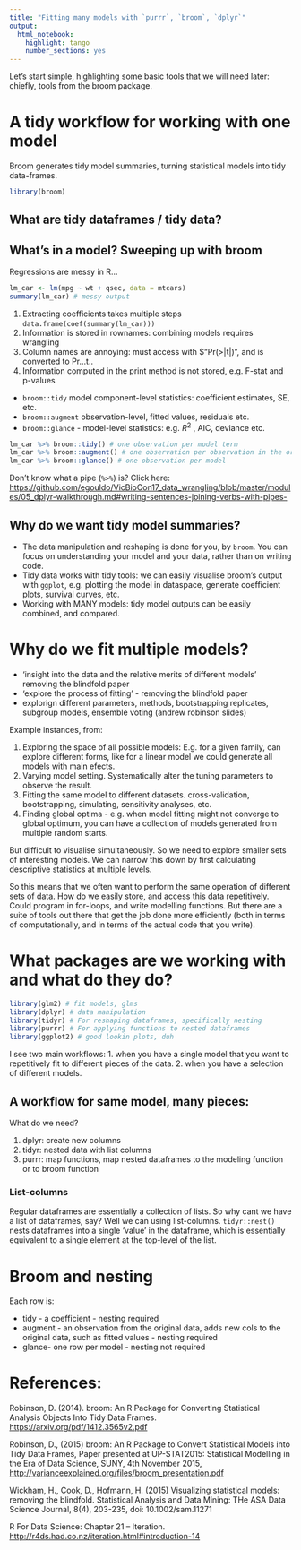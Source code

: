 ```yaml
---
title: "Fitting many models with `purrr`, `broom`, `dplyr`"
output: 
  html_notebook: 
    highlight: tango
    number_sections: yes
---
```


Let's start simple, highlighting some basic tools that we will need later: chiefly, tools from the broom package.

# A tidy workflow for working with one model

Broom generates tidy model summaries, turning statistical models into tidy data-frames.
```r
library(broom)
```

## What are tidy dataframes / tidy data?

## What's in a model? Sweeping up with broom

Regressions are messy in R... 

```r
lm_car <- lm(mpg ~ wt + qsec, data = mtcars)
summary(lm_car) # messy output
```

1. Extracting coefficients takes multiple steps `data.frame(coef(summary(lm_car)))`
2. Information is stored in rownames: combining models requires wrangling
3. Column names are annoying: must access with $“Pr(>|t|)”, and is converted to Pr...t..
4. Information computed in the print method is not stored, e.g. F-stat and p-values

- `broom::tidy` model component-level statistics: coefficient estimates, SE, etc.
- `broom::augment` observation-level, fitted values, residuals etc.
- `broom::glance` - model-level statistics: e.g. ${R}^{2}$ , AIC, deviance etc.

```r
lm_car %>% broom::tidy() # one observation per model term
lm_car %>% broom::augment() # one observation per observation in the original data, new columns preceded with "."
lm_car %>% broom::glance() # one observation per model
```


Don't know what a pipe (`%>%`) is? Click here: [https://github.com/egouldo/VicBioCon17_data_wrangling/blob/master/modules/05_dplyr-walkthrough.md#writing-sentences-joining-verbs-with-pipes-](https://github.com/egouldo/VicBioCon17_data_wrangling/blob/master/modules/05_dplyr-walkthrough.md#writing-sentences-joining-verbs-with-pipes-)

## Why do we want tidy model summaries?

- The data manipulation and reshaping is done for you, by `broom`. You can focus on understanding your model and your data, rather than on writing code.
- Tidy data works with tidy tools: we can easily visualise broom's output with `ggplot`, e.g. plotting the model in dataspace, generate coefficient plots, survival curves, etc.
- Working with MANY models: tidy model outputs can be easily combined, and compared.

# Why do we fit multiple models?

- 'insight into the data and the relative merits of different models' removing the blindfold paper
- 'explore the process of fitting' - removing the blindfold paper
- explorign different parameters, methods, bootstrapping replicates, subgroup models, ensemble voting (andrew robinson slides)

Example instances, from:

1. Exploring the space of all possible models: E.g. for a given family, can explore different forms, like for a linear model we could generate all models with main efects. 
2. Varying model setting. Systematically alter the tuning parameters to observe the result. 
3. Fitting the same model to different datasets. cross-validation, bootstrapping, simulating, sensitivity analyses, etc.
4. Finding global optima - e.g. when model fitting might not converge to global optimum, you can have a collection of models generated from multiple random starts.

But difficult to visualise simultaneously. So we need to explore smaller sets of interesting models. We can narrow this down by first calculating descriptive statistics at multiple levels.

So this means that we often want to perform the same operation of different sets of data. How do we easily store, and access this data repetitively. Could program in for-loops, and write modelling functions. But there are a suite of tools out there that get the job done more efficiently (both in terms of computationally, and in terms of the actual code that you write).

# What packages are we working with and what do they do?

```r
library(glm2) # fit models, glms
library(dplyr) # data manipulation
library(tidyr) # For reshaping dataframes, specifically nesting
library(purrr) # For applying functions to nested dataframes
library(ggplot2) # good lookin plots, duh
```

I see two main workflows: 
1. when you have a single model that you want to repetitively fit to different pieces of the data.
2. when you have a selection of different models.

## A workflow for same model, many pieces:

What do we need?

1. dplyr: create new columns
2. tidyr: nested data with list columns
3. purrr: map functions, map nested dataframes to the modeling function or to broom function

### List-columns

Regular dataframes are essentially a collection of lists. So why cant we have a list of dataframes, say? Well we can 
using list-columns. `tidyr::nest()` nests dataframes into a single 'value' in the dataframe, which is essentially equivalent to a single element at the top-level of the list.

# Broom and nesting
Each row is:

- tidy - a coefficient - nesting required
- augment - an observation from the original data, adds new cols to the original data, such as fitted values - nesting required
- glance- one row per model - nesting not required

# References:

Robinson, D. (2014). broom: An R Package for Converting Statistical Analysis Objects Into Tidy Data Frames. [https://arxiv.org/pdf/1412.3565v2.pdf](https://arxiv.org/pdf/1412.3565v2.pdf)

Robinson, D., (2015) broom: An R Package to Convert Statistical Models into Tidy Data Frames, Paper presented at UP-STAT2015: Statistical Modelling in the Era of Data Science, SUNY, 4th November 2015, [http://varianceexplained.org/files/broom_presentation.pdf](http://varianceexplained.org/files/broom_presentation.pdf)

Wickham, H., Cook, D., Hofmann, H. (2015) Visualizing statistical models: removing the blindfold. Statistical Analysis and Data Mining: THe ASA Data Science Journal, 8(4), 203-235, doi: 10.1002/sam.11271

R For Data Science: Chapter 21 -- Iteration. [http://r4ds.had.co.nz/iteration.html#introduction-14](http://r4ds.had.co.nz/iteration.html#introduction-14)
